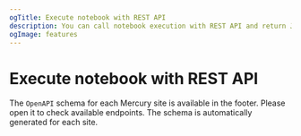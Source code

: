 ```yaml
---
ogTitle: Execute notebook with REST API
description: You can call notebook execution with REST API and return JSON response from notebook
ogImage: features
---
```





# Execute notebook with REST API


The `OpenAPI` schema for each Mercury site is available in the footer. Please open it to check available endpoints. The schema is automatically generated for each site.

<Screenshot src={openapiPng} alt="OpenAPI schema is available in site footer" />

